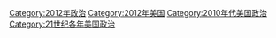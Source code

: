 [[Category:2012年政治|Category:2012年政治]]
[[Category:2012年美国|Category:2012年美国]]
[[Category:2010年代美国政治|Category:2010年代美国政治]]
[[Category:21世纪各年美国政治|Category:21世纪各年美国政治]]